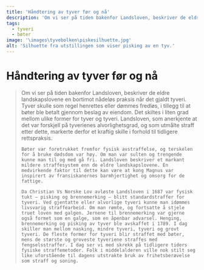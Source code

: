 ```yaml
---
title: 'Håndtering av tyver før og nå'
description: 'Om vi ser på tiden bakenfor Landsloven, beskriver de eldre landskapslovene en bortimot nådeløs praksis når det gjaldt tyveri.'
tags:
  - tyveri
  - bøter
image: '\images\tyvebolken\piskesilhuette.jpg'
alt: 'Silhuette fra utstillingen som viser pisking av en tyv.'
---
```



 
# Håndtering av tyver før og nå

<Spacer height={10} />

<Blockquote 
    quote = '«Det er forståelig at noen som ikke kan få seg arbeid til livsopphold, stjeler mat, og på den måten berger livet sitt fra sult, da skal han ikke straffes for det tjuveriet.»'
    footer = 'Tyvebolken, kapittel 1'
    />


<Spacer height={20} />

<Container stil="initial">
    Om vi ser på tiden bakenfor Landsloven, beskriver de eldre landskapslovene en bortimot nådeløs praksis når det gjaldt tyveri. 
    Tyver skulle som regel henrettes eller dømmes fredløs, i tillegg til at bøter ble betalt gjennom beslag av eiendom. Det skiltes i liten grad mellom ulike former for tyver og tyveri. Landsloven, som anerkjente at det var forskjell på tyverienes alvorlighetsgrad, og som utmålte straff etter dette, markerte derfor et kraftig skille i forhold til tidligere rettspraksis. 
    
    Bøter var foretrukket fremfor fysisk avstraffelse, og terskelen for å bruke dødsdom var høy. Om man var sulten og trengende kunne man til og med gå fri. Landsloven beskriver et markant mildere straffesystem enn de eldre landskapslovene. En medvirkende faktor til dette kan være at kong Magnus var inspirert av fransiskanernes barmhjertighet og omsorg for de fattige. 
    
    Da Christian Vs Norske Lov avløste Landsloven i 1687 var fysisk tukt – pisking og brennemerking – blitt standardstraffer for tyveri. Ved gjentatte eller alvorlige tyveri kunne man idømmes livsvarig straffearbeid. Om man rømte, og fortsatte å stjele truet loven med galgen. Jernene til brennemerking var gjerne også formet som en galge, som en åpenbar advarsel. Henging, brennemerking og pisking av tyver ble avskaffet i 1789. I dag skiller man mellom nasking, mindre tyveri, tyveri og grovt tyveri. De fleste former for tyveri blir straffet med bøter, mens de største og groveste tyveriene straffes med fengselsstraffer. I dag ser vi med skrekk på tidligere tiders fysiske straffemetoder. Folk i middelalderen ville nok stilt seg like uforstående til dagens utstrakte bruk av frihetsberøvelse som straff og soning. 
    
    
</Container>

<Spacer height={50} />

<Figure
    image="/images/tyvebolken/Bf_X_13565_01.jpg"
    title="1.	Svepe eller oksepeis fra Valdres. Skaftet er laget av en tvunnet oksepenis med jernbeslag."
    alt= "En oksepeis med jernbeslag."
    href="https://digitaltmuseum.no/0210112469500/nyere-kulturhistorie"
>
</Figure>

<Spacer height={50} />